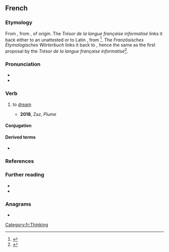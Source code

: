 {{also|rever}}
==French==

===Etymology===
From {{inh|fr|frm|resver}}, from {{inh|fr|fro|resver||to consider, reflect, be delirious}}, of {{unk|fr|nocap=1|title=uncertain}} origin. The ''Trésor de la langue française informatisé'' links it back either to an unattested {{m|fro|*esver||to wander}} or to Latin {{m|la|*reexvadō}}, from {{affix|la|re-|ex-|evadō|nocat=1}}<ref>{{R:TLFi|etym=1}}</ref>. The ''Französisches Etymologisches Wörterbuch'' links it back to {{m|la|*reexvagus}}, hence the same as the first proposal by the ''Trésor de la langue française informatisé''<ref>{{R:FEW|100|184|title=*reexvagus}}</ref>.

===Pronunciation===
* {{fr-IPA||réver}}
* {{audio|fr|Fr-rêver.ogg|audio}}

===Verb===
{{fr-verb}}

# to [[dream]]
#:{{syn|fr|songer}}
#* '''2018''', Zaz, ''Plume''
#*: {{quote|fr|Échappée d'une couverture, je '''rêvais''' de l'aventure}}

====Conjugation====
{{fr-conj-auto}}

====Derived terms====
* {{l|fr|rêve|pos=n}}

===References===
<references/>

===Further reading===
* {{R:TLFi}}
* {{R:TLFi|endêver|etym=1}}

===Anagrams===
* {{l|fr|verre}}

[[Category:fr:Thinking]]
{{C|fr|Sleep}}